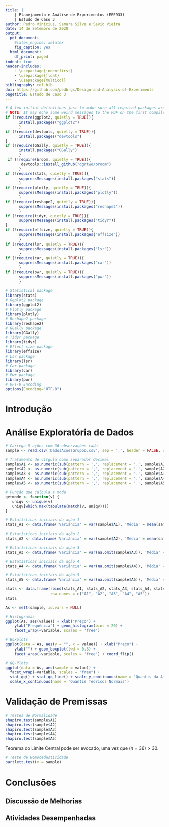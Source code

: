 ```yaml
---
title: |
    | Planejamento e Análise de Experimentos (EEE933)
    | Estudo de Caso 3
author: Pedro Vinícius, Samara Silva e Savio Vieira
date: 14 de Setembro de 2020
output:
  pdf_document:
    #latex_engine: xelatex
    fig_caption: yes
  html_document:
    df_print: paged
indent: true
header-includes: 
    - \usepackage{indentfirst}
    - \usepackage{float}
    - \usepackage{multicol}
bibliography: ref.bib
doi: https://github.com/pedbrgs/Design-and-Analysis-of-Experiments
pagetitle: Estudo de Caso 3
---
```


```r
# A few initial definitions just to make sure all required packages are installed. Change as needed.
# NOTE: It may echo some weird messages to the PDF on the first compile (package installation messages). Run twice and the problem will (hopefully) go away. 
if (!require(ggplot2, quietly = TRUE)){
      install.packages("ggplot2")
      }
if (!require(devtools, quietly = TRUE)){
      install.packages("devtools")
}
if (!require(GGally, quietly = TRUE)){
      install.packages("GGally")
      }
 if (!require(broom, quietly = TRUE)){
       devtools::install_github("dgrtwo/broom")
      }
if (!require(stats, quietly = TRUE)){
      suppressMessages(install.packages("stats"))
      }
if (!require(plotly, quietly = TRUE)){
      suppressMessages(install.packages("plotly"))
      }
if (!require(reshape2, quietly = TRUE)){
      suppressMessages(install.packages("reshape2"))
      }
if (!require(tidyr, quietly = TRUE)){
      suppressMessages(install.packages("tidyr"))
}
if (!require(effsize, quietly = TRUE)){
      suppressMessages(install.packages("effsize"))
      }
if (!require(lsr, quietly = TRUE)){
      suppressMessages(install.packages("lsr"))
      }
if (!require(car, quietly = TRUE)){
      suppressMessages(install.packages("car"))
      }
if (!require(pwr, quietly = TRUE)){
      suppressMessages(install.packages("pwr"))
      }
```


```r
# Statistical package 
library(stats)
# Ggplot2 package
library(ggplot2)
# Plotly package
library(plotly)
# Reshape2 package  
library(reshape2)
# GGally package
library(GGally)
# Tidyr package
library(tidyr)
# Effect size package
library(effsize)
# Lsr package
library(lsr)
# Car package
library(car)
# Pwr package
library(pwr)
# UFT-8 Encoding
options(Encoding="UTF-8")
```

\renewcommand{\figurename}{Figura}
\renewcommand{\tablename}{Tabela}

# Introdução

# Análise Exploratória de Dados

```r
# Carrega 5 ações com 36 observações cada
sample <- read.csv('DadosAcoesGrupoD.csv', sep = ',', header = FALSE, col.names = c('A1','A2','A3','A4','A5'))

# Tratamento de vírgula como separador decimal
sample$A1 <- as.numeric(sub(pattern = ',', replacement = '.', sample$A1))
sample$A2 <- as.numeric(sub(pattern = ',', replacement = '.', sample$A2))
sample$A3 <- as.numeric(sub(pattern = ',', replacement = '.', sample$A3))
sample$A4 <- as.numeric(sub(pattern = ',', replacement = '.', sample$A4))
sample$A5 <- as.numeric(sub(pattern = ',', replacement = '.', sample$A5))
```

```r
# Função que calcula a moda
getmode <- function(v) {
   uniqv <- unique(v)
   uniqv[which.max(tabulate(match(v, uniqv)))]
}
```

```r
# Estatísticas iniciais da ação 1
stats_A1 <- data.frame('Variância' = var(sample$A1), 'Média' = mean(sample$A1), 'Moda' = getmode(sample$A1), 'Mediana' = median(sample$A1), 'Mínimo' = min(sample$A1), 'Máximo' = max(sample$A1), 'Desvio' = sd(sample$A1))

# Estatísticas iniciais da ação 2
stats_A2 <- data.frame('Variância' = var(sample$A2), 'Média' = mean(sample$A2), 'Moda' = getmode(sample$A2), 'Mediana' = median(sample$A2), 'Mínimo' = min(sample$A2), 'Máximo' = max(sample$A2), 'Desvio' = sd(sample$A2))

# Estatísticas iniciais da ação 3
stats_A3 <- data.frame('Variância' = var(na.omit(sample$A3)), 'Média' = mean(na.omit(sample$A3)), 'Moda'  = getmode(na.omit(sample$A3)), 'Mediana' = median(na.omit(sample$A3)), 'Mínimo' = min(na.omit(sample$A3)), 'Máximo' = max(na.omit(sample$A3)), 'Desvio' = sd(na.omit(sample$A3)))

# Estatísticas iniciais da ação 4
stats_A4 <- data.frame('Variância' = var(na.omit(sample$A4)), 'Média' = mean(na.omit(sample$A4)), 'Moda'  = getmode(na.omit(sample$A4)), 'Mediana' = median(na.omit(sample$A4)), 'Mínimo' = min(na.omit(sample$A4)), 'Máximo' = max(na.omit(sample$A4)), 'Desvio' = sd(na.omit(sample$A4)))

# Estatísticas iniciais da ação 5
stats_A5 <- data.frame('Variância' = var(na.omit(sample$A5)), 'Média' = mean(na.omit(sample$A5)), 'Moda'  = getmode(na.omit(sample$A5)), 'Mediana' = median(na.omit(sample$A5)), 'Mínimo' = min(na.omit(sample$A5)), 'Máximo' = max(na.omit(sample$A5)), 'Desvio' = sd(na.omit(sample$A5)))
```

```r
stats <- data.frame(rbind(stats_A1, stats_A2, stats_A3, stats_A4, stats_A5),
                    row.names = c("A1", "A2", "A3", "A4", "A5"))
stats
```

```r
As <- melt(sample, id.vars = NULL)
```

```r
# Histogramas
ggplot(As, aes(value)) + xlab("Preço") + 
    ylab("Frequência") + geom_histogram(bins = 20) + 
    facet_wrap(~variable, scales = 'free')
```

```r
# Boxplots
ggplot(data = As, aes(y = "", x = value)) + xlab("Preço") + 
    ylab("") + geom_boxplot(lwd = 0.3) + 
    facet_wrap(~variable, scales = 'free') + coord_flip()
```

```r
# QQ-Plots
ggplot(data = As, aes(sample = value)) +
  facet_wrap(~variable, scales = "free") +
  stat_qq() + stat_qq_line() + scale_y_continuous(name = 'Quantis da Amostra') + 
  scale_x_continuous(name = 'Quantis Teóricos Normais')
```

# Validação de Premissas

```r
# Testes de Normalidade
shapiro.test(sample$A1)
shapiro.test(sample$A2)
shapiro.test(sample$A3)
shapiro.test(sample$A4)
shapiro.test(sample$A5)
```

Teorema do Limite Central pode ser evocado, uma vez que $(n = 36) > 30$.

```r
# Teste de Homocedasticidade
bartlett.test(x = sample)
```

# Conclusões

## Discussão de Melhorias

## Atividades Desempenhadas


\renewcommand\refname{Referências}
\bibliographystyle{plain}
\bibliography{ref}